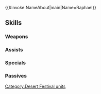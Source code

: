 {{#invoke:NameAbout|main|Name=Raphael}}{{HeroPage Tabs}}
{{Hero Infobox
|Name=Raphael
|Title=Muscle-Monger
|WeaponType=Colorless Bow
|MoveType=Armored
|Origin=Fire Emblem: Three Houses
|Gender=Male
|actorEN=Zachery T. Rice
|actorJP=大泊貴揮
|artist=DAI-XT.
|additionDate=January 18, 2021
|releaseDate=January 19, 2021
|cv1=12
|cv2=400300
|TagID=砂漠ラファエル
|InternalID=618
|Properties=special
|description=Eldest son of the Kirsten family of the Leicester Alliance. Wondering what kinds of food will be served at the festival. Appears in Fire Emblem: Three Houses.
}}
{{Stats Page
|Lv1HP=20|Lv1ATK=12|Lv1SPD=6|Lv1DEF=10|Lv1RES=6
|GRHP=65|GRATK=70|GRSPD=50|GRDEF=65|GRRES=40
}}
==Skills==
===Weapons===
{{Weapons Table
|weapon1=Iron Bow
|weapon1Default=1
|weapon1Unlock=1
|weapon2=Steel Bow
|weapon2Default=2
|weapon2Unlock=2
|weapon3=Plegian Bow
|weapon3Default=3
|weapon3Unlock=3
|weapon4=Plegian Bow+
|weapon4Default=5
|weapon4Unlock=5
}}
===Assists===
{{Assists Table
|assist1=Smite
|assist1Default=4
|assist1Unlock=3
}}
===Specials===
{{Specials Table}}
===Passives===
{{Passives Table
|passiveB1=Odd Follow-Up 1
|passiveB2=Odd Follow-Up 2
|passiveB3=Odd Follow-Up 3
|passiveB1Unlock=1
|passiveB2Unlock=2
|passiveB3Unlock=4
|passiveC1=Atk Smoke 1
|passiveC2=Atk Smoke 2
|passiveC3=Atk Smoke 3
|passiveC1Unlock=3
|passiveC2Unlock=4
|passiveC3Unlock=5
}}
{{Heroes Navbox}}
[[Category:Desert Festival units]]